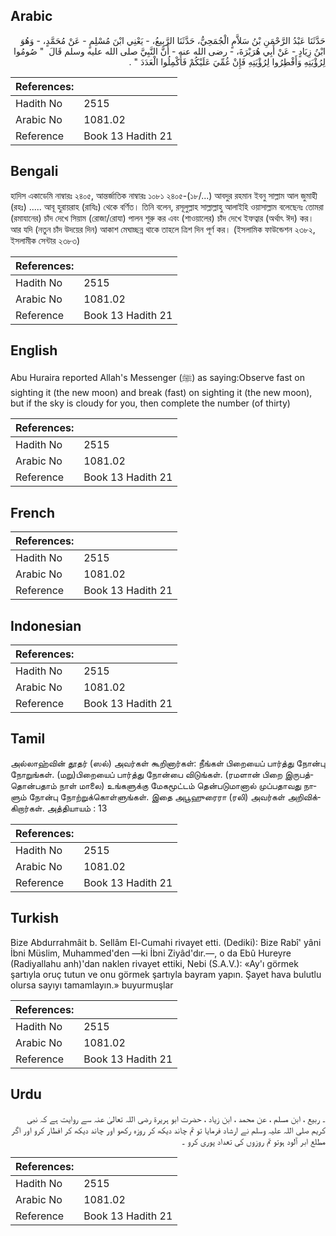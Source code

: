 ## Arabic


<div dir="rtl" lang="ar" style={{fontSize:'larger',backgroundColor:'#f8f9fa',padding:20}}>
حَدَّثَنَا عَبْدُ الرَّحْمَنِ بْنُ سَلاَّمٍ الْجُمَحِيُّ، حَدَّثَنَا الرَّبِيعُ، - يَعْنِي ابْنَ مُسْلِمٍ - عَنْ مُحَمَّدٍ، - وَهُوَ ابْنُ زِيَادٍ - عَنْ أَبِي هُرَيْرَةَ، - رضى الله عنه - أَنَّ النَّبِيَّ صلى الله عليه وسلم قَالَ ‏ "‏ صُومُوا لِرُؤْيَتِهِ وَأَفْطِرُوا لِرُؤْيَتِهِ فَإِنْ غُمِّيَ عَلَيْكُمْ فَأَكْمِلُوا الْعَدَدَ ‏"‏ ‏.‏
</div>
<div style={{backgroundColor:'#f8f9fa',padding:20, marginBottom: 10}}><table> <thead> <tr> <th>References:</th> <th></th> </tr> </thead> <tbody><tr><td>Hadith No</td><td>2515</td></tr><tr><td>Arabic No</td><td>1081.02</td></tr><tr><td>Reference</td><td>Book 13 Hadith 21</td></tr></tbody></table></div>

## Bengali


<div dir="ltr" lang="bn" style={{fontSize:'larger',backgroundColor:'#f8f9fa',padding:20}}>
হাদিস একাডেমি নাম্বারঃ ২৪০৫, আন্তর্জাতিক নাম্বারঃ ১০৮১ ২৪০৫-(১৮/...) আবদুর রহমান ইবনু সাল্লাম আল জুমাহী (রহঃ) ..... আবূ হুরায়রাহ (রাযিঃ) থেকে বর্ণিত। তিনি বলেন, রসূলুল্লাহ সাল্লাল্লাহু আলাইহি ওয়াসাল্লাম বলেছেনঃ তোমরা (রমাযানের) চাঁদ দেখে সিয়াম (রোজা/রোযা) পালন শুরু কর এবং (শাওয়ালের) চাঁদ দেখে ইফত্বার (অর্থাৎ ঈদ) কর। আর যদি (নতুন চাঁদ উদয়ের দিন) আকাশ মেঘাচ্ছন্ন থাকে তাহলে ত্রিশ দিন পূর্ণ কর। (ইসলামিক ফাউন্ডেশন ২৩৮২, ইসলামীক সেন্টার ২৩৮৩)
</div>
<div style={{backgroundColor:'#f8f9fa',padding:20, marginBottom: 10}}><table> <thead> <tr> <th>References:</th> <th></th> </tr> </thead> <tbody><tr><td>Hadith No</td><td>2515</td></tr><tr><td>Arabic No</td><td>1081.02</td></tr><tr><td>Reference</td><td>Book 13 Hadith 21</td></tr></tbody></table></div>

## English


<div dir="ltr" lang="en" style={{fontSize:'larger',backgroundColor:'#f8f9fa',padding:20}}>
Abu Huraira reported Allah's Messenger (ﷺ) as saying:Observe fast on sighting it (the new moon) and break (fast) on sighting it (the new moon), but if the sky is cloudy for you, then complete the number (of thirty)
</div>
<div style={{backgroundColor:'#f8f9fa',padding:20, marginBottom: 10}}><table> <thead> <tr> <th>References:</th> <th></th> </tr> </thead> <tbody><tr><td>Hadith No</td><td>2515</td></tr><tr><td>Arabic No</td><td>1081.02</td></tr><tr><td>Reference</td><td>Book 13 Hadith 21</td></tr></tbody></table></div>

## French


<div dir="ltr" lang="fr" style={{fontSize:'larger',backgroundColor:'#f8f9fa',padding:20}}>

</div>
<div style={{backgroundColor:'#f8f9fa',padding:20, marginBottom: 10}}><table> <thead> <tr> <th>References:</th> <th></th> </tr> </thead> <tbody><tr><td>Hadith No</td><td>2515</td></tr><tr><td>Arabic No</td><td>1081.02</td></tr><tr><td>Reference</td><td>Book 13 Hadith 21</td></tr></tbody></table></div>

## Indonesian


<div dir="ltr" lang="id" style={{fontSize:'larger',backgroundColor:'#f8f9fa',padding:20}}>

</div>
<div style={{backgroundColor:'#f8f9fa',padding:20, marginBottom: 10}}><table> <thead> <tr> <th>References:</th> <th></th> </tr> </thead> <tbody><tr><td>Hadith No</td><td>2515</td></tr><tr><td>Arabic No</td><td>1081.02</td></tr><tr><td>Reference</td><td>Book 13 Hadith 21</td></tr></tbody></table></div>

## Tamil


<div dir="ltr" lang="ta" style={{fontSize:'larger',backgroundColor:'#f8f9fa',padding:20}}>
அல்லாஹ்வின் தூதர் (ஸல்) அவர்கள் கூறினார்கள்: நீங்கள் பிறையைப் பார்த்து நோன்பு நோறுங்கள். (மறு)பிறையைப் பார்த்து நோன்பை விடுங்கள். (ரமளான் பிறை இருபத்தொன்பதாம் நாள் மாலை) உங்களுக்கு மேகமூட்டம் தென்படுமானால் முப்பதாவது நாளும் நோன்பு நோற்றுக்கொள்ளுங்கள். இதை அபூஹுரைரா (ரலி) அவர்கள் அறிவிக்கிறார்கள். அத்தியாயம் : 13
</div>
<div style={{backgroundColor:'#f8f9fa',padding:20, marginBottom: 10}}><table> <thead> <tr> <th>References:</th> <th></th> </tr> </thead> <tbody><tr><td>Hadith No</td><td>2515</td></tr><tr><td>Arabic No</td><td>1081.02</td></tr><tr><td>Reference</td><td>Book 13 Hadith 21</td></tr></tbody></table></div>

## Turkish


<div dir="ltr" lang="tr" style={{fontSize:'larger',backgroundColor:'#f8f9fa',padding:20}}>
Bize Abdurrahmâit b. Sellâm El-Cumahi rivayet etti. (Dediki): Bize Rabî' yâni İbni Müslim, Muhammed'den —ki İbni Ziyâd'dır.—, o da Ebû Hureyre (Radiyallahu anh)'dan naklen rivayet ettiki, Nebi (S.A.V.): «Ay'ı görmek şartıyla oruç tutun ve onu görmek şartıyla bayram yapın. Şayet hava bulutlu olursa sayıyı tamamlayın.» buyurmuşlar
</div>
<div style={{backgroundColor:'#f8f9fa',padding:20, marginBottom: 10}}><table> <thead> <tr> <th>References:</th> <th></th> </tr> </thead> <tbody><tr><td>Hadith No</td><td>2515</td></tr><tr><td>Arabic No</td><td>1081.02</td></tr><tr><td>Reference</td><td>Book 13 Hadith 21</td></tr></tbody></table></div>

## Urdu


<div dir="rtl" lang="ur" style={{fontSize:'larger',backgroundColor:'#f8f9fa',padding:20}}>
۔ ربیع ، ابن مسلم ، عن محمد ، ابن زیاد ، حضرت ابو ہریرۃ رضی اللہ تعالیٰ عنہ سے روایت ہے کہ نبی کریم صلی اللہ علیہ وسلم نے ارشاد فرمایا تو تم چاند دیکھ کر روزہ رکھو اور چاند دیکھ کر افطار کرو اور اگر مطلع ابر آلود ہوتو تم روزوں کی تعداد پوری کرو ۔
</div>
<div style={{backgroundColor:'#f8f9fa',padding:20, marginBottom: 10}}><table> <thead> <tr> <th>References:</th> <th></th> </tr> </thead> <tbody><tr><td>Hadith No</td><td>2515</td></tr><tr><td>Arabic No</td><td>1081.02</td></tr><tr><td>Reference</td><td>Book 13 Hadith 21</td></tr></tbody></table></div>